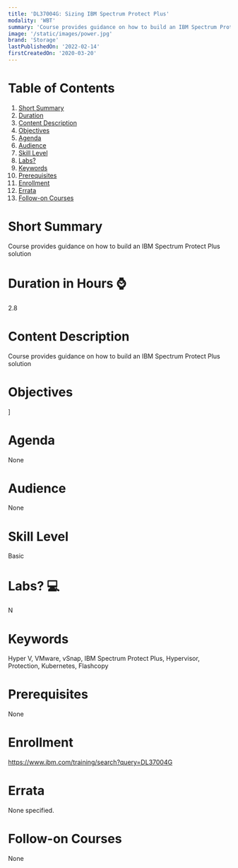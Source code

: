 ```yaml
---
title: 'DL37004G: Sizing IBM Spectrum Protect Plus'
modality: 'WBT'
summary: 'Course provides guidance on how to build an IBM Spectrum Protect Plus solution'
image: '/static/images/power.jpg'
brand: 'Storage'
lastPublishedOn: '2022-02-14'
firstCreatedOn: '2020-03-20'
---
```

# Table of Contents
1.  [Short Summary](#short-summary)
2.  [Duration](#duration-in-hours-)
3.  [Content Description](#content-description)
4.  [Objectives](#objectives)
5.  [Agenda](#agenda)
6.  [Audience](#audience)
7.  [Skill Level](#skill-level)
8.  [Labs?](#labs-)
9.  [Keywords](#keywords)
10. [Prerequisites](#prerequisites)
11. [Enrollment](#enrollment)
12. [Errata](#errata)
13. [Follow-on Courses](#follow-on-courses)

# Short Summary
Course provides guidance on how to build an IBM Spectrum Protect Plus solution

# Duration in Hours ⌚
2.8

# Content Description
Course provides guidance on how to build an IBM Spectrum Protect Plus solution

# Objectives
]



# Agenda
None

# Audience
None

# Skill Level
Basic               

# Labs? 💻
N

# Keywords
Hyper V, VMware, vSnap,  IBM Spectrum Protect Plus,  Hypervisor,  Protection, Kubernetes, Flashcopy

# Prerequisites
None

# Enrollment
https://www.ibm.com/training/search?query=DL37004G

# Errata
None specified.

# Follow-on Courses
None

